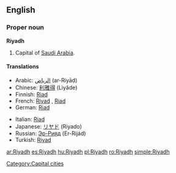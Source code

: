 ==English==
{{wikipedia}}
===Proper noun===
'''Riyadh'''

# Capital of [[Saudi Arabia]].

====Translations====
{{trans-top|capital of Saudi Arabia}}
* Arabic: [[الرياض]] (ar-Riyāḍ) {{m}}
* Chinese: [[利雅得]] (Lìyǎde)
* Finnish: [[Riad]]
* French: [[Riyad]] {{m}}, [[Riad]] {{m}}
* German: [[Riad]] {{n}}
{{trans-mid}}
* Italian: [[Riad]] {{f}}
* Japanese: [[リヤド]] (Riyado)
* Russian: [[Эр-Рияд]] (Er-Rijád) {{m}}
* Turkish: [[Riyad]]
{{trans-bottom}}

[[Category:Capital cities]]

[[ar:Riyadh]]
[[es:Riyadh]]
[[hu:Riyadh]]
[[pl:Riyadh]]
[[ro:Riyadh]]
[[simple:Riyadh]]